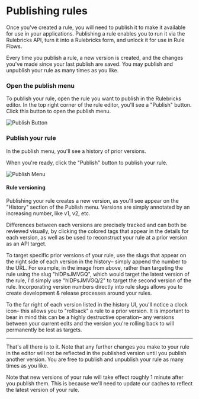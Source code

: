 # Publishing rules

Once you've created a rule, you will need to publish it to make it available for use in your applications. Publishing a rule enables you to run it via the Rulebricks API, turn it into a Rulebricks form, and unlock it for use in Rule Flows.

Every time you publish a rule, a new version is created, and the changes you've made since your last publish are saved. You may publish and unpublish your rule as many times as you like.


<Steps>

### Open the publish menu

To publish your rule, open the rule you want to publish in the Rulebricks editor. In the top right corner of the rule editor, you'll see a "Publish" button. Click this button to open the publish menu.

![Publish Button](https://d1zic6dm9txw4h.cloudfront.net/rulebricks-docs-assets/static/images/managing-rules/publishing-rules-1.png)

### Publish your rule

In the publish menu, you'll see a history of prior versions.

When you're ready, click the "Publish" button to publish your rule.

![Publish Menu](https://d1zic6dm9txw4h.cloudfront.net/rulebricks-docs-assets/static/images/managing-rules/publishing-rules-2.png)

#### Rule versioning

Publishing your rule creates a new version, as you'll see appear on the "History" section of the Publish menu. Versions are simply annotated by an increasing number, like v1, v2, etc. 

Differences between each versions are precisely tracked and can both be reviewed visually, by clicking the colored tags that appear in the details for each version, as well as be used to reconstruct your rule at a prior version as an API target.

To target specific prior versions of your rule, use the slugs that appear on the right side of each version in the history– simply append the number to the URL. For example, in the image from above, rather than targeting the rule using the slug "hlDPsJMVGQ", which would target the latest version of the rule, I'd simply use "hlDPsJMVGQ/2" to target the second version of the rule. Incorporating version numbers directly into rule slugs allows you to create development & release processes around your rules.

<Callout emoji="">
  To the far right of each version listed in the history UI, you'll notice a clock icon– this allows you to "rollback" a rule to a prior version. It is important to bear in mind this can be a highly destructive operation– any versions between your current edits and the version you're rolling back to will permanently be lost as targets.
</Callout>

</Steps>

---

That's all there is to it. Note that any further changes you make to your rule in the editor will not be reflected in the published version until you publish another version. You are free to publish and unpublish your rule as many times as you like.

<Callout emoji="">
  Note that new versions of your rule will take effect roughly 1 minute after
  you publish them. This is because we'll need to update our caches to reflect
  the latest version of your rule.
</Callout>
